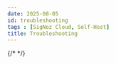 ```yaml
---
date: 2025-08-05
id: troubleshooting
tags : [SigNoz Cloud, Self-Host]
title: Troubleshooting
---
```


<DocCardContainer>

<DocCard
    title="📄️ General FAQs"
    description="General FAQs about migrations..."
    href="/docs/dashboards/troubleshooting/faqs"
/>

{/* <DocCard
    title="📄️ Schema Migrator - Dirty database version"
    description="Instructions to resolve the dirty database version error during migration"
    href="/docs/operate/troubleshooting/dirty-migration"
/> */}

</DocCardContainer>
